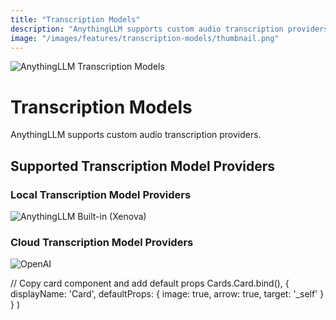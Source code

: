 ```yaml
---
title: "Transcription Models"
description: "AnythingLLM supports custom audio transcription providers."
image: "/images/features/transcription-models/thumbnail.png"
---
```



<Image
  src="/images/features/transcription-models/thumbnail.png" 
  height={1080} 
  width={1920} 
  quality={100}
  alt="AnythingLLM Transcription Models"
/>

# Transcription Models

AnythingLLM supports custom audio transcription providers.


## Supported Transcription Model Providers

### Local Transcription Model Providers

<Cards>
  <Card title="Built-in (Xenova)" href="https://huggingface.co/Xenova/whisper-small"> 
    <Image
      src="/images/features/transcription-models/xenova.png" 
      height={1080} 
      width={1920} 
      quality={100}
      alt="AnythingLLM Built-in (Xenova)"
    />
  </Card>
</Cards>


### Cloud Transcription Model Providers

<Cards>
  <Card title="OpenAI" href="https://platform.openai.com/"> 
    <Image
      src="/images/features/transcription-models/openai.png" 
      height={1080} 
      width={1920} 
      quality={100}
      alt="OpenAI"
    />
  </Card>
</Cards>


  // Copy card component and add default props
  Cards.Card.bind(),
  {
    displayName: 'Card',
    defaultProps: {
      image: true,
      arrow: true,
      target: '_self'
    }
  }
)

<style global jsx>{`
  img {
    aspect-ratio: 16/9;
    object-fit: cover;
  }
`}</style>